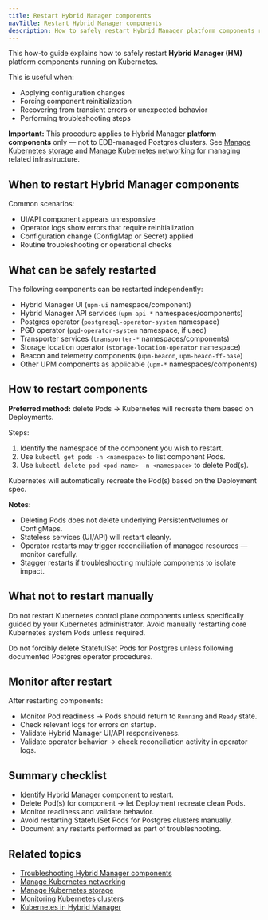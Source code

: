 ```yaml
---
title: Restart Hybrid Manager components
navTitle: Restart Hybrid Manager components
description: How to safely restart Hybrid Manager platform components running on Kubernetes.
---
```


This how-to guide explains how to safely restart **Hybrid Manager (HM)** platform components running on Kubernetes.

This is useful when:

- Applying configuration changes
- Forcing component reinitialization
- Recovering from transient errors or unexpected behavior
- Performing troubleshooting steps

**Important:** This procedure applies to Hybrid Manager **platform components** only — not to EDB-managed Postgres clusters.
See [Manage Kubernetes storage](/portal/kubernetes/learn/how-to/manage-kubernetes-storage) and [Manage Kubernetes networking](/portal/kubernetes/learn/how-to/manage-kubernetes-networking) for managing related infrastructure.

## When to restart Hybrid Manager components

Common scenarios:

- UI/API component appears unresponsive
- Operator logs show errors that require reinitialization
- Configuration change (ConfigMap or Secret) applied
- Routine troubleshooting or operational checks

## What can be safely restarted

The following components can be restarted independently:

- Hybrid Manager UI (`upm-ui` namespace/component)
- Hybrid Manager API services (`upm-api-*` namespaces/components)
- Postgres operator (`postgresql-operator-system` namespace)
- PGD operator (`pgd-operator-system` namespace, if used)
- Transporter services (`transporter-*` namespaces/components)
- Storage location operator (`storage-location-operator` namespace)
- Beacon and telemetry components (`upm-beacon`, `upm-beaco-ff-base`)
- Other UPM components as applicable (`upm-*` namespaces/components)

## How to restart components

**Preferred method:** delete Pods → Kubernetes will recreate them based on Deployments.

Steps:

1. Identify the namespace of the component you wish to restart.
2. Use `kubectl get pods -n <namespace>` to list component Pods.
3. Use `kubectl delete pod <pod-name> -n <namespace>` to delete Pod(s).

Kubernetes will automatically recreate the Pod(s) based on the Deployment spec.

**Notes:**

- Deleting Pods does not delete underlying PersistentVolumes or ConfigMaps.
- Stateless services (UI/API) will restart cleanly.
- Operator restarts may trigger reconciliation of managed resources — monitor carefully.
- Stagger restarts if troubleshooting multiple components to isolate impact.

## What not to restart manually

Do not restart Kubernetes control plane components unless specifically guided by your Kubernetes administrator.
Avoid manually restarting core Kubernetes system Pods unless required.

Do not forcibly delete StatefulSet Pods for Postgres unless following documented Postgres operator procedures.

## Monitor after restart

After restarting components:

- Monitor Pod readiness → Pods should return to `Running` and `Ready` state.
- Check relevant logs for errors on startup.
- Validate Hybrid Manager UI/API responsiveness.
- Validate operator behavior → check reconciliation activity in operator logs.

## Summary checklist

- Identify Hybrid Manager component to restart.
- Delete Pod(s) for component → let Deployment recreate clean Pods.
- Monitor readiness and validate behavior.
- Avoid restarting StatefulSet Pods for Postgres clusters manually.
- Document any restarts performed as part of troubleshooting.

## Related topics

- [Troubleshooting Hybrid Manager components](./troubleshoot-hybrid-manager-components)
- [Manage Kubernetes networking](/portal/kubernetes/learn/how-to/manage-kubernetes-networking)
- [Manage Kubernetes storage](/portal/kubernetes/learn/how-to/manage-kubernetes-storage)
- [Monitoring Kubernetes clusters](/portal/kubernetes/learn/how-to/monitor-kubernetes-cluster)
- [Kubernetes in Hybrid Manager](/portal/kubernetes/learn/explained/hybrid-manager/hybrid-manager/k8s-in-hybrid-manager)
